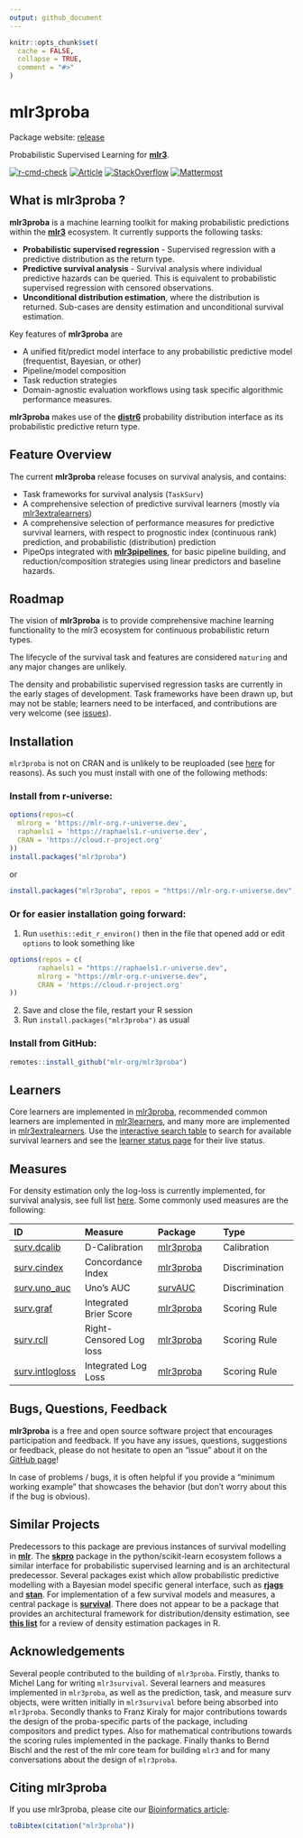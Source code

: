 ```yaml
---
output: github_document
---
```


```r
knitr::opts_chunk$set(
  cache = FALSE,
  collapse = TRUE,
  comment = "#>"
)
```

# mlr3proba

Package website: [release](https://mlr3proba.mlr-org.com/)

Probabilistic Supervised Learning for **[mlr3](https://github.com/mlr-org/mlr3/)**.

<!-- badges: start -->
[![r-cmd-check](https://github.com/mlr-org/mlr3proba/actions/workflows/r-cmd-check.yml/badge.svg)](https://github.com/mlr-org/mlr3proba/actions/workflows/r-cmd-check.yml)
[![Article](https://img.shields.io/badge/Article-10.1093%2Fbioinformatics%2Fbtab039-brightgreen)](https://doi.org/10.1093/bioinformatics/btab039)
[![StackOverflow](https://img.shields.io/badge/stackoverflow-mlr3-orange.svg)](https://stackoverflow.com/questions/tagged/mlr3)
[![Mattermost](https://img.shields.io/badge/chat-mattermost-orange.svg)](https://lmmisld-lmu-stats-slds.srv.mwn.de/mlr_invite/)
<!-- badges: end -->

## What is mlr3proba ?

**mlr3proba** is a machine learning toolkit for making probabilistic predictions within the **[mlr3](https://github.com/mlr-org/mlr3)** ecosystem. It currently supports the following tasks:

* **Probabilistic supervised regression** - Supervised regression with a predictive distribution as the return type.
* **Predictive survival analysis** - Survival analysis where individual predictive hazards can be queried. This is equivalent to probabilistic supervised regression with censored observations.
* **Unconditional distribution estimation**, where the distribution is returned. Sub-cases are density estimation and unconditional survival estimation.

Key features of **mlr3proba** are

* A unified fit/predict model interface to any probabilistic predictive model (frequentist, Bayesian, or other)
* Pipeline/model composition
* Task reduction strategies
* Domain-agnostic evaluation workflows using task specific algorithmic performance measures.

**mlr3proba** makes use of the **[distr6](https://github.com/alan-turing-institute/distr6)** probability distribution interface as its probabilistic predictive return type.


## Feature Overview

The current **mlr3proba** release focuses on survival analysis, and contains:

* Task frameworks for survival analysis (`TaskSurv`)
* A comprehensive selection of predictive survival learners (mostly via [mlr3extralearners](https://github.com/mlr-org/mlr3extralearners/))
* A comprehensive selection of performance measures for predictive survival learners, with respect to prognostic index (continuous rank) prediction, and probabilistic (distribution) prediction
* PipeOps integrated with **[mlr3pipelines](https://github.com/mlr-org/mlr3pipelines)**, for basic pipeline building, and reduction/composition strategies using linear predictors and baseline hazards.

## Roadmap

The vision of **mlr3proba** is to provide comprehensive machine learning functionality to the mlr3 ecosystem for continuous probabilistic return types.

The lifecycle of the survival task and features are considered `maturing` and any major changes are unlikely.

The density and probabilistic supervised regression tasks are currently in the early stages of development. Task frameworks have been drawn up, but may not be stable; learners need to be interfaced, and contributions are very welcome (see [issues](https://github.com/mlr-org/mlr3proba/issues)).


## Installation

`mlr3proba` is not on CRAN and is unlikely to be reuploaded (see [here](https://twitter.com/RaphaelS101/status/1506321623250571265) for reasons). As such you must install with one of the following methods:

### Install from r-universe:

```r
options(repos=c(
  mlrorg = 'https://mlr-org.r-universe.dev',
  raphaels1 = 'https://raphaels1.r-universe.dev',
  CRAN = 'https://cloud.r-project.org'
))
install.packages("mlr3proba")
```

or

```r
install.packages("mlr3proba", repos = "https://mlr-org.r-universe.dev")
```

### Or for easier installation going forward:

1. Run `usethis::edit_r_environ()` then in the file that opened add or edit `options` to look something like

```r
options(repos = c(
       raphaels1 = "https://raphaels1.r-universe.dev",
       mlrorg = "https://mlr-org.r-universe.dev",
       CRAN = 'https://cloud.r-project.org'
))
```

2. Save and close the file, restart your R session
3. Run `install.packages("mlr3proba")` as usual

### Install from GitHub:

```r
remotes::install_github("mlr-org/mlr3proba")
```

## Learners

Core learners are implemented in [mlr3proba](https://mlr3proba.mlr-org.com/reference/index.html#survival-learners), recommended common learners are implemented in [mlr3learners](https://github.com/mlr-org/mlr3learners), and many more are implemented in [mlr3extralearners](https://github.com/mlr-org/mlr3extralearners). Use the [interactive search table](https://mlr-org.com/learners.html) to search for available survival learners and see the [learner status page](https://mlr3extralearners.mlr-org.com/articles/learner_status.html) for their live status.

## Measures

For density estimation only the log-loss is currently implemented, for survival analysis, see full list [here](https://mlr3proba.mlr-org.com/reference/index.html#survival-measures).
Some commonly used measures are the following:

| ID | Measure | Package | Type |
| :--| :------ | :------ | :------ |
| [surv.dcalib](https://mlr3proba.mlr-org.com/reference/mlr_measures_surv.dcalib.html) | D-Calibration | [mlr3proba](https://CRAN.R-project.org/package=mlr3proba) | Calibration
| [surv.cindex](https://mlr3proba.mlr-org.com/reference/mlr_measures_surv.cindex.html) | Concordance Index | [mlr3proba](https://CRAN.R-project.org/package=mlr3proba) | Discrimination
| [surv.uno_auc](https://mlr3proba.mlr-org.com/reference/mlr_measures_surv.uno_auc.html) | Uno's AUC | [survAUC](https://CRAN.R-project.org/package=survAUC) | Discrimination
| [surv.graf](https://mlr3proba.mlr-org.com/reference/mlr_measures_surv.graf.html) | Integrated Brier Score | [mlr3proba](https://CRAN.R-project.org/package=mlr3proba) | Scoring Rule
| [surv.rcll](https://mlr3proba.mlr-org.com/reference/mlr_measures_surv.rcll.html) | Right-Censored Log loss | [mlr3proba](https://CRAN.R-project.org/package=mlr3proba) | Scoring Rule
| [surv.intlogloss](https://mlr3proba.mlr-org.com/reference/mlr_measures_surv.intlogloss.html) | Integrated Log Loss | [mlr3proba](https://CRAN.R-project.org/package=mlr3proba) | Scoring Rule

## Bugs, Questions, Feedback

**mlr3proba** is a free and open source software project that
encourages participation and feedback. If you have any issues,
questions, suggestions or feedback, please do not hesitate to open an
"issue" about it on the [GitHub page](https://github.com/mlr-org/mlr3proba/issues)\!

  In case of problems / bugs, it is often helpful if you provide a
"minimum working example" that showcases the behavior (but don't worry about this if the bug is obvious).


## Similar Projects

Predecessors to this package are previous instances of survival modelling in **[mlr](https://github.com/mlr-org/mlr)**.
The **[skpro](https://github.com/alan-turing-institute/skpro)** package in the python/scikit-learn ecosystem follows a similar interface for probabilistic supervised learning and is an architectural predecessor.
Several packages exist which allow probabilistic predictive modelling with a Bayesian model specific general interface, such as **[rjags](https://CRAN.R-project.org/package=rjags)** and **[stan](https://github.com/stan-dev/rstan)**.
For implementation of a few survival models and measures, a central package is **[survival](https://github.com/therneau/survival)**.
There does not appear to be a package that provides an architectural framework for distribution/density estimation, see **[this list](https://vita.had.co.nz/papers/density-estimation.pdf)** for a review of density estimation packages in R.

## Acknowledgements

Several people contributed to the building of `mlr3proba`. Firstly, thanks to Michel Lang for writing `mlr3survival`. Several learners and measures implemented in `mlr3proba`, as well as the prediction, task, and measure surv objects, were written initially in `mlr3survival` before being absorbed into `mlr3proba`. Secondly thanks to Franz Kiraly for major contributions towards the design of the proba-specific parts of the package, including compositors and predict types. Also for mathematical contributions towards the scoring rules implemented in the package. Finally thanks to Bernd Bischl and the rest of the mlr core team for building `mlr3` and for many conversations about the design of `mlr3proba`.

## Citing mlr3proba

If you use mlr3proba, please cite our [Bioinformatics article](https://doi.org/10.1093/bioinformatics/btab039):
```r
toBibtex(citation("mlr3proba"))
```
